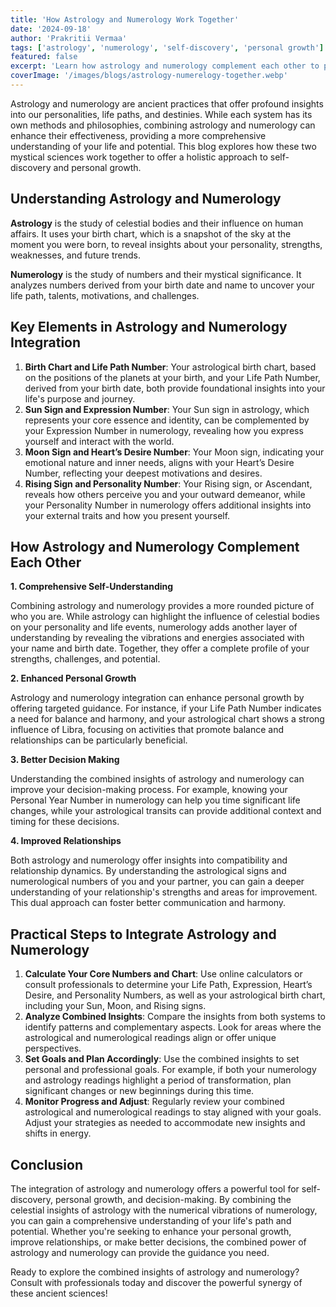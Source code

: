 ---
title: 'How Astrology and Numerology Work Together'
date: '2024-09-18'
author: 'Prakritii Vermaa'
tags: ['astrology', 'numerology', 'self-discovery', 'personal growth']
featured: false
excerpt: 'Learn how astrology and numerology complement each other to provide deeper insights into your life and personal growth.'
coverImage: '/images/blogs/astrology-numerelogy-together.webp'
---

Astrology and numerology are ancient practices that offer profound insights into our personalities, life paths, and destinies. While each system has its own methods and philosophies, combining astrology and numerology can enhance their effectiveness, providing a more comprehensive understanding of your life and potential. This blog explores how these two mystical sciences work together to offer a holistic approach to self-discovery and personal growth.

## Understanding Astrology and Numerology

**Astrology** is the study of celestial bodies and their influence on human affairs. It uses your birth chart, which is a snapshot of the sky at the moment you were born, to reveal insights about your personality, strengths, weaknesses, and future trends.

**Numerology** is the study of numbers and their mystical significance. It analyzes numbers derived from your birth date and name to uncover your life path, talents, motivations, and challenges.

## Key Elements in Astrology and Numerology Integration

1. **Birth Chart and Life Path Number**: Your astrological birth chart, based on the positions of the planets at your birth, and your Life Path Number, derived from your birth date, both provide foundational insights into your life's purpose and journey.
2. **Sun Sign and Expression Number**: Your Sun sign in astrology, which represents your core essence and identity, can be complemented by your Expression Number in numerology, revealing how you express yourself and interact with the world.
3. **Moon Sign and Heart’s Desire Number**: Your Moon sign, indicating your emotional nature and inner needs, aligns with your Heart’s Desire Number, reflecting your deepest motivations and desires.
4. **Rising Sign and Personality Number**: Your Rising sign, or Ascendant, reveals how others perceive you and your outward demeanor, while your Personality Number in numerology offers additional insights into your external traits and how you present yourself.

## How Astrology and Numerology Complement Each Other

**1. Comprehensive Self-Understanding**

Combining astrology and numerology provides a more rounded picture of who you are. While astrology can highlight the influence of celestial bodies on your personality and life events, numerology adds another layer of understanding by revealing the vibrations and energies associated with your name and birth date. Together, they offer a complete profile of your strengths, challenges, and potential.

**2. Enhanced Personal Growth**

Astrology and numerology integration can enhance personal growth by offering targeted guidance. For instance, if your Life Path Number indicates a need for balance and harmony, and your astrological chart shows a strong influence of Libra, focusing on activities that promote balance and relationships can be particularly beneficial.

**3. Better Decision Making**

Understanding the combined insights of astrology and numerology can improve your decision-making process. For example, knowing your Personal Year Number in numerology can help you time significant life changes, while your astrological transits can provide additional context and timing for these decisions.

**4. Improved Relationships**

Both astrology and numerology offer insights into compatibility and relationship dynamics. By understanding the astrological signs and numerological numbers of you and your partner, you can gain a deeper understanding of your relationship's strengths and areas for improvement. This dual approach can foster better communication and harmony.

## Practical Steps to Integrate Astrology and Numerology

1. **Calculate Your Core Numbers and Chart**: Use online calculators or consult professionals to determine your Life Path, Expression, Heart’s Desire, and Personality Numbers, as well as your astrological birth chart, including your Sun, Moon, and Rising signs.
2. **Analyze Combined Insights**: Compare the insights from both systems to identify patterns and complementary aspects. Look for areas where the astrological and numerological readings align or offer unique perspectives.
3. **Set Goals and Plan Accordingly**: Use the combined insights to set personal and professional goals. For example, if both your numerology and astrology readings highlight a period of transformation, plan significant changes or new beginnings during this time.
4. **Monitor Progress and Adjust**: Regularly review your combined astrological and numerological readings to stay aligned with your goals. Adjust your strategies as needed to accommodate new insights and shifts in energy.

## Conclusion

The integration of astrology and numerology offers a powerful tool for self-discovery, personal growth, and decision-making. By combining the celestial insights of astrology with the numerical vibrations of numerology, you can gain a comprehensive understanding of your life's path and potential. Whether you're seeking to enhance your personal growth, improve relationships, or make better decisions, the combined power of astrology and numerology can provide the guidance you need.

Ready to explore the combined insights of astrology and numerology? Consult with professionals today and discover the powerful synergy of these ancient sciences!
